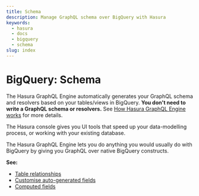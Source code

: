 ```yaml
---
title: Schema
description: Manage GraphQL schema over BigQuery with Hasura
keywords:
  - hasura
  - docs
  - bigquery
  - schema
slug: index
---
```


# BigQuery: Schema

The Hasura GraphQL Engine automatically generates your GraphQL schema and resolvers based on your tables/views in
BigQuery. **You don't need to write a GraphQL schema or resolvers.** See
[How Hasura GraphQL Engine works](/getting-started/how-it-works/index.mdx) for more details.

The Hasura console gives you UI tools that speed up your data-modelling process, or working with your existing database.

The Hasura GraphQL Engine lets you do anything you would usually do with BigQuery by giving you GraphQL over native
BigQuery constructs.

**See:**

- [Table relationships](/schema/bigquery/table-relationships/index.mdx)
- [Customise auto-generated fields](/schema/bigquery/custom-field-names.mdx)
- [Computed fields](/schema/bigquery/computed-fields.mdx)

<!--

TODO: DB-COMPATIBILITY
  .. toctree::
    :maxdepth: 1

    Tables basics <tables>
    Table relationships <table-relationships/index>
    Remote relationships <remote-relationships/index>
    Extend with views <views>
    Extend with SQL functions <custom-functions>
    Default field values <default-values/index>
    Enum type fields <enums>
    Computed fields <computed-fields>
    Customise auto-generated fields <custom-field-names>
    Data validations <data-validations>
    Using an existing database <using-existing-database>
    Relay schema <relay-schema>


 -->
